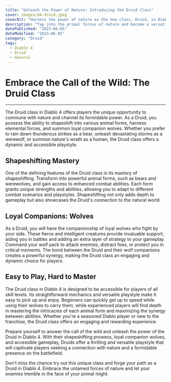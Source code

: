 ```yaml
---
title: "Unleash the Power of Nature: Introducing the Druid Class"
cover: images/d4-druid.jpeg
coverAlt: "Harness the power of nature as the new class, Druid, in Diablo 4"
description: "Tap into the primal forces of nature and become a versatile shapeshifter with the new Druid class in Diablo 4."
datePublished: "2023-06-05"
dateModified: "2023-06-05"
category: "Druid"
tags:
  - Diablo 4
  - Druid
  - General
---
```


# Embrace the Call of the Wild: The Druid Class
---
The Druid class in Diablo 4 offers players the unique opportunity to commune with nature and channel its formidable power. As a Druid, you possess the ability to shapeshift into various animal forms, harness elemental forces, and summon loyal companion wolves. Whether you prefer to rain down thunderous strikes as a bear, unleash devastating storms as a werewolf, or summon nature's wrath as a human, the Druid class offers a dynamic and accessible playstyle.

## Shapeshifting Mastery
One of the defining features of the Druid class is its mastery of shapeshifting. Transform into powerful animal forms, such as bears and werewolves, and gain access to enhanced combat abilities. Each form grants unique strengths and abilities, allowing you to adapt to different combat scenarios and playstyles. Shapeshifting not only adds depth to gameplay but also showcases the Druid's connection to the natural world.

## Loyal Companions: Wolves
As a Druid, you will have the companionship of loyal wolves who fight by your side. These fierce and intelligent creatures provide invaluable support, aiding you in battles and adding an extra layer of strategy to your gameplay. Command your wolf pack to attack enemies, distract foes, or protect you in critical moments. The bond between the Druid and their wolf companions creates a powerful synergy, making the Druid class an engaging and dynamic choice for players.

## Easy to Play, Hard to Master
The Druid class in Diablo 4 is designed to be accessible for players of all skill levels. Its straightforward mechanics and versatile playstyle make it easy to pick up and enjoy. Beginners can quickly get up to speed while using their wolves to carry them, while experienced players will find depth in mastering the intricacies of each animal form and maximizing the synergy between abilities. Whether you're a seasoned Diablo player or new to the franchise, the Druid class offers an engaging and rewarding experience.

Prepare yourself to answer the call of the wild and unleash the power of the Druid in Diablo 4. With their shapeshifting prowess, loyal companion wolves, and accessible gameplay, Druids offer a thrilling and versatile playstyle that will captivate players seeking a connection with nature and a formidable presence on the battlefield.

Don't miss the chance try out this unique class and forge your path as a Druid in Diablo 4. Embrace the untamed forces of nature and let your enemies tremble in the face of your primal might.